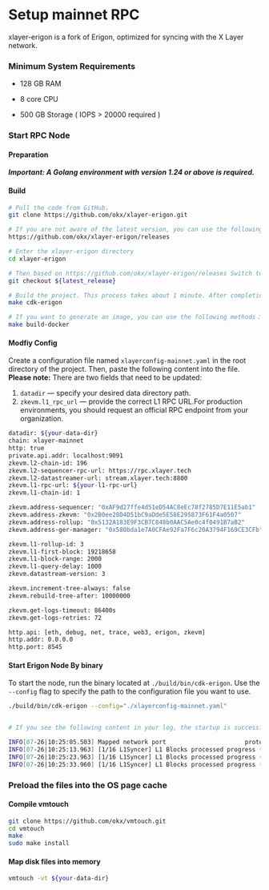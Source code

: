 # Setup mainnet RPC

xlayer-erigon is a fork of Erigon, optimized for syncing with the X Layer network.



### Minimum System Requirements

- 128 GB RAM

- 8 core CPU

- 500 GB Storage ( IOPS > 20000 required )



### Start RPC Node



#### Preparation

***Important: A Golang environment with version 1.24 or above is required.***



#### Build

```bash
# Pull the code from GitHub，
git clone https://github.com/okx/xlayer-erigon.git

# If you are not aware of the latest version, you can use the following Github address to obtain the latest version：
https://github.com/okx/xlayer-erigon/releases

# Enter the xlayer-erigon directory
cd xlayer-erigon

# Then based on https://github.com/okx/xlayer-erigon/releases Switch to the corresponding branch based on the latest version found on
git checkout ${latest_release}

# Build the project. This process takes about 1 minute. After completion, the binary file will be located in the build/bin directory of the project, and the binary file name is: cdk-erigon.
make cdk-erigon

# If you want to generate an image, you can use the following methods：
make build-docker

```


#### Modfiy Config

Create a configuration file named `xlayerconfig-mainnet.yaml` in the root directory of the project. Then, paste the following content into the file.
**Please note:** There are two fields that need to be updated:

1. `datadir` — specify your desired data directory path.
2. `zkevm.l1_rpc_url` — provide the correct L1 RPC URL.For production environments, you should request an official RPC endpoint from your organization.

```bash
datadir: ${your-data-dir}
chain: xlayer-mainnet
http: true
private.api.addr: localhost:9091
zkevm.l2-chain-id: 196
zkevm.l2-sequencer-rpc-url: https://rpc.xlayer.tech
zkevm.l2-datastreamer-url: stream.xlayer.tech:8800
zkevm.l1-rpc-url: ${your-l1-rpc-url}
zkevm.l1-chain-id: 1

zkevm.address-sequencer: "0xAF9d27ffe4d51eD54AC8eEc78f2785D7E11E5ab1"
zkevm.address-zkevm: "0x2B0ee28D4D51bC9aDde5E58E295873F61F4a0507"
zkevm.address-rollup: "0x5132A183E9F3CB7C848b0AAC5Ae0c4f0491B7aB2"
zkevm.address-ger-manager: "0x580bda1e7A0CFAe92Fa7F6c20A3794F169CE3CFb"

zkevm.l1-rollup-id: 3
zkevm.l1-first-block: 19218658
zkevm.l1-block-range: 2000
zkevm.l1-query-delay: 1000
zkevm.datastream-version: 3

zkevm.increment-tree-always: false
zkevm.rebuild-tree-after: 10000000

zkevm.get-logs-timeout: 86400s
zkevm.get-logs-retries: 72

http.api: [eth, debug, net, trace, web3, erigon, zkevm]
http.addr: 0.0.0.0
http.port: 8545
```

#### Start Erigon Node By binary

To start the node, run the binary located at `./build/bin/cdk-erigon`.
Use the `--config` flag to specify the path to the configuration file you want to use.

```bash
./build/bin/cdk-erigon --config="./xlayerconfig-mainnet.yaml"


# If you see the following content in your log, the startup is successful：

INFO[07-26|10:25:05.503] Mapped network port                      proto=udp extport=30304 intport=30304 interface="UPNP IGDv1-IP1"
INFO[07-26|10:25:13.963] [1/16 L1Syncer] L1 Blocks processed progress (amounts): 64000/3358713 (1%) 
INFO[07-26|10:25:23.963] [1/16 L1Syncer] L1 Blocks processed progress (amounts): 140000/3358713 (4%) 
INFO[07-26|10:25:33.960] [1/16 L1Syncer] L1 Blocks processed progress (amounts): 222000/3358713 (6%) 
```

### Preload the files into the OS page cache
#### Compile vmtouch
```bash
git clone https://github.com/okx/vmtouch.git
cd vmtouch
make
sudo make install
```
#### Map disk files into memory
```bash
vmtouch -vt ${your-data-dir}
```
